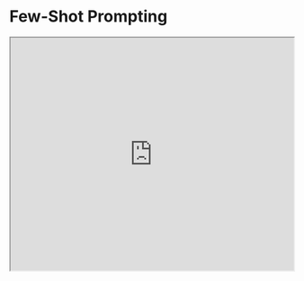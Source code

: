 # Few-Shot Prompting


<iframe width="100%"
  height="415px"
  src="https://www.youtube.com/embed/ojtbHUqw1LA?si=DPHurHTzZXm22vcN" allow="accelerometer; autoplay; clipboard-write; encrypted-media; gyroscope; picture-in-picture"
  allowFullScreen
  />

While large-language models demonstrate remarkable zero-shot capabilities, they still fall short on more complex tasks when using the zero-shot setting. Few-shot prompting can be used as a technique to enable in-context learning where we provide demonstrations in the prompt to steer the model to better performance. The demonstrations serve as conditioning for subsequent examples where we would like the model to generate a response.

According to [Touvron et al. 2023](https://arxiv.org/pdf/2302.13971.pdf) few shot properties first appeared when models were scaled to a sufficient size [(Kaplan et al., 2020)](https://arxiv.org/abs/2001.08361).

Let's demonstrate few-shot prompting via an example that was presented in [Brown et al. 2020](https://arxiv.org/abs/2005.14165). In the example, the task is to correctly use a new word in a sentence.

*Prompt:*
```markdown
A "whatpu" is a small, furry animal native to Tanzania. An example of a sentence that uses the word whatpu is:
We were traveling in Africa and we saw these very cute whatpus.

To do a "farduddle" means to jump up and down really fast. An example of a sentence that uses the word farduddle is:
```

*Output:*
```
When we won the game, we all started to farduddle in celebration.
```

We can observe that the model has somehow learned how to perform the task by providing it with just one example (i.e., 1-shot). For more difficult tasks, we can experiment with increasing the demonstrations (e.g., 3-shot, 5-shot, 10-shot, etc.).

Following the findings from [Min et al. (2022)](https://arxiv.org/abs/2202.12837), here are a few more tips about demonstrations/exemplars when doing few-shot:

- "the label space and the distribution of the input text specified by the demonstrations are both important (regardless of whether the labels are correct for individual inputs)"
- the format you use also plays a key role in performance, even if you just use random labels, this is much better than no labels at all.  
- additional results show that selecting random labels from a true distribution of labels (instead of a uniform distribution) also helps.

Let's try out a few examples. Let's first try an example with random labels (meaning the labels Negative and Positive are randomly assigned to the inputs):

*Prompt:*
```
This is awesome! // Negative
This is bad! // Positive
Wow that movie was rad! // Positive
What a horrible show! //
```

*Output:*
```
Negative
```

We still get the correct answer, even though the labels have been randomized. Note that we also kept the format, which helps too. In fact, with further experimentation, it seems the newer GPT models we are experimenting with are becoming more robust to even random formats. Example:

*Prompt:*
```
Positive This is awesome! 
This is bad! Negative
Wow that movie was rad!
Positive
What a horrible show! --
```

*Output:*
```
Negative
```

There is no consistency in the format above but the model still predicted the correct label. We have to conduct a more thorough analysis to confirm if this holds for different and more complex tasks, including different variations of prompts.

### Limitations of Few-shot Prompting

Standard few-shot prompting works well for many tasks but is still not a perfect technique, especially when dealing with more complex reasoning tasks. Let's demonstrate why this is the case. Do you recall the previous example where we provided the following task:

```
The odd numbers in this group add up to an even number: 15, 32, 5, 13, 82, 7, 1. 

A: 
```

If we try this again, the model outputs the following:

```
Yes, the odd numbers in this group add up to 107, which is an even number.
```

This is not the correct response, which not only highlights the limitations of these systems but that there is a need for more advanced prompt engineering. 

Let's try to add some examples to see if few-shot prompting improves the results.

*Prompt:*
```
The odd numbers in this group add up to an even number: 4, 8, 9, 15, 12, 2, 1.
A: The answer is False.

The odd numbers in this group add up to an even number: 17,  10, 19, 4, 8, 12, 24.
A: The answer is True.

The odd numbers in this group add up to an even number: 16,  11, 14, 4, 8, 13, 24.
A: The answer is True.

The odd numbers in this group add up to an even number: 17,  9, 10, 12, 13, 4, 2.
A: The answer is False.

The odd numbers in this group add up to an even number: 15, 32, 5, 13, 82, 7, 1. 
A: 
```

*Output:*
```
The answer is True.
```

That didn't work. It seems like few-shot prompting is not enough to get reliable responses for this type of reasoning problem. The example above provides basic information on the task. If you take a closer look, the type of task we have introduced involves a few more reasoning steps. In other words, it might help if we break the problem down into steps and demonstrate that to the model. More recently, [chain-of-thought (CoT) prompting](https://arxiv.org/abs/2201.11903) has been popularized to address more complex arithmetic, commonsense, and symbolic reasoning tasks.

Overall, it seems that providing examples is useful for solving some tasks. When zero-shot prompting and few-shot prompting are not sufficient, it might mean that whatever was learned by the model isn't enough to do well at the task. From here it is recommended to start thinking about fine-tuning your models or experimenting with more advanced prompting techniques. Up next we talk about one of the popular prompting techniques called chain-of-thought prompting which has gained a lot of popularity.

<Callout type= "info" emoji="🎓">
  Want to learn more about how to effectively apply few-shot prompting? Check out our [new cohort-based course](https://maven.com/dair-ai/prompt-engineering-llms?cohortSlug=). Use promo code MAVENAI20 for a 20% discount.
</Callout>